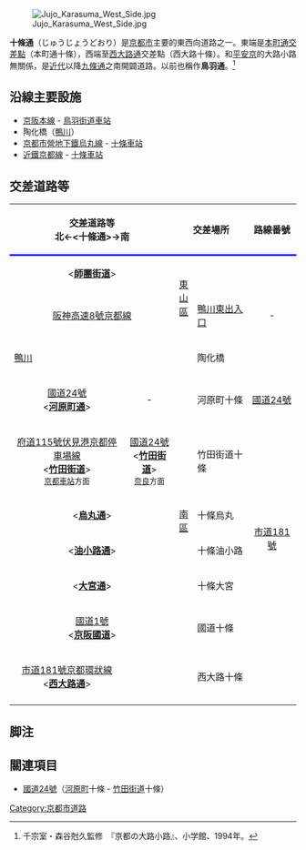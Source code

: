 [[File:Jujo_Karasuma_West_Side.jpg|thumb]]

'''十條通'''（じゅうじょうどおり）是[[京都市|京都市]]主要的東西向道路之一。東端是[[本町通_(京都市)|本町通]][[交差點|交差點]]（本町通十條），西端至[[西大路通|西大路通]]交差點（西大路十條）。和[[平安京|平安京]]的大路小路無關係，是[[近代|近代]]以降[[九條通|九條通]]之南開闢道路。以前也稱作'''鳥羽通'''。<ref>千宗室・森谷尅久監修　『京都の大路小路』、小学館、1994年。</ref>

== 沿線主要設施 ==
* [[京阪本線|京阪本線]] - [[鳥羽街道車站|鳥羽街道車站]]
* 陶化橋（[[鴨川_(淀川水系)|鴨川]]）
* [[京都市營地下鐵烏丸線|京都市營地下鐵烏丸線]] - [[十條車站_(京都市營地下鐵)|十條車站]]
* [[近鐵京都線|近鐵京都線]] - [[十條車站_(近鐵)|十條車站]]

== 交差道路等 ==
{|border="1" cellpadding="2" cellspacing="0" class="wikitable"
|-
!colspan="2" style="border-bottom:3px solid blue;"|交差道路等<br/>北←<十條通>→南
!colspan="2" style="border-bottom:3px solid blue;"|交差場所
!style="border-bottom:3px solid blue;"|路線番號
!style="border-bottom:3px solid blue;"|<small>從</small>[[烏丸五條|烏丸五條]]<br/><small>([[km|km]])</small>
!style="border-bottom:3px solid blue;"|
|-
|colspan="2" style="text-align:center;"|<'''[[師團街道|師團街道]]'''>
|rowspan="3" style="width:1em;"|[[東山區_(日本)|東山區]]
|
|rowspan="5" style="text-align:center;"|-
|style="text-align:center;"|-
|rowspan="14" style="width:2em; text-align:center;"|'''東↑<br/>∧十條通∨<br/>↓西'''
|-
|colspan="2" style="text-align:center;"|[[阪神高速8號京都線|阪神高速8號京都線]]
|[[鴨川東出入口|鴨川東出入口]]
|style="text-align:center;"|-
|-
!colspan="2" rowspan="2"|[[鴨川_(淀川水系)|鴨川]]
|rowspan="2"|陶化橋
|rowspan="2" style="text-align:center;"|-
|-
|rowspan="11" style="width:1em;"|[[南區_(京都市)|南區]]
|-
|rowspan="2" style="text-align:center;"|[[國道24號|國道24號]]<br/><'''[[河原町通|河原町通]]'''>
|rowspan="2" style="text-align:center;"|-
|rowspan="2"|河原町十條
|rowspan="2" style="text-align:center;"|-
|-
|rowspan="2"|[[國道24號|國道24號]]
|-
|rowspan="2" style="text-align:center;"|[[京都府道115號伏見港京都停車場線|府道115號伏見港京都停車場線]]<br/><'''[[竹田街道|竹田街道]]'''><br/><small>[[京都車站|京都車站]]方面</small>
|rowspan="2" style="text-align:center;"|[[國道24號|國道24號]]<br/><'''[[竹田街道|竹田街道]]'''><br/><small>[[奈良市|奈良]]方面</small>
|rowspan="2"|竹田街道十條
|rowspan="2" style="text-align:center;"|-
|-
|rowspan="6" style="text-align:center;"|[[京都市道181號京都環狀線|市道181號]]
|-
|colspan="2" style="text-align:center;"|<'''[[烏丸通|烏丸通]]'''>
|十條烏丸
|style="text-align:center;"|-
|-
|colspan="2" style="text-align:center;"|<'''[[油小路通|油小路通]]'''>
|十條油小路
|style="text-align:center;"|-
|-
|colspan="2" style="text-align:center;"|<'''[[大宮通|大宮通]]'''>
|十條大宮
|style="text-align:center;"|-
|-
|colspan="2" style="text-align:center;"|[[國道1號_(日本)|國道1號]]<br/><'''[[京阪國道|京阪國道]]'''>
|國道十條
|style="text-align:center;"|-
|-
|rowspan="2" style="text-align:center;"|[[京都市道181號京都環狀線|市道181號京都環狀線]]<br/><'''[[西大路通|西大路通]]'''>
|rowspan="2" style="text-align:center;"|
|rowspan="2"|西大路十條
|rowspan="2" style="text-align:center;"|-
|-
|style="text-align:center;"|
|-
|}

== 脚注 ==
<references />

== 關連項目 ==
* [[國道24號|國道24號]]（[[河原町通|河原町]]十條 - [[竹田街道|竹田街道]]十條）

{{京都市內的東西向道路
| 北 = [[札辻通|札辻通]]
| 東 = [[本町通_(京都市)|本町通]]
| 西 = [[西大路通|西大路通]]
| 南 = [[久世橋通|久世橋通]]
}}

[[Category:京都市道路|Category:京都市道路]]